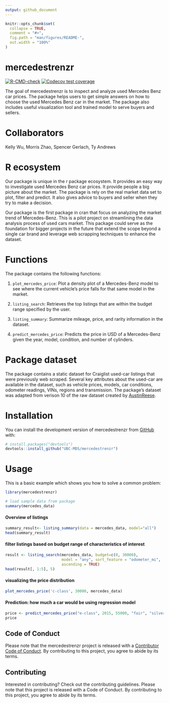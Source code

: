 ```yaml
---
output: github_document
---
```


<!-- README.md is generated from README.Rmd. Please edit that file -->

```r
knitr::opts_chunk$set(
  collapse = TRUE,
  comment = "#>",
  fig.path = "man/figures/README-",
  out.width = "100%"
)
```

# mercedestrenzr

<!-- badges: start -->
[![R-CMD-check](https://github.com/UBC-MDS/mercedestrenzr/actions/workflows/R-CMD-check.yaml/badge.svg)](https://github.com/UBC-MDS/mercedestrenzr/actions/workflows/R-CMD-check.yaml)
[![Codecov test coverage](https://codecov.io/gh/UBC-MDS/mercedestrenzr/branch/main/graph/badge.svg)](https://app.codecov.io/gh/UBC-MDS/mercedestrenzr?branch=main)
<!-- badges: end -->

The goal of mercedestrenzr is to inspect and analyze used Mercedes Benz car prices. The package helps users to get simple answers on how to choose the used Mercedes Benz car in the market. The package also includes useful visualization tool and trained model to serve buyers and sellers.

# Collaborators
Kelly Wu, Morris Zhao, Spencer Gerlach, Ty Andrews

# R ecosystem
Our package is unique in the r package ecosystem. It provides an easy way to investigate used Mercedes Benz car prices. It provide people a big picture about the market. The package is rely on the real market data set to plot, filter and predict. It also gives advice to buyers and seller when they try to make a decision.

Our package is the first package in cran that focus on analyzing the market trend of Mercedes-Benz. This is a pilot project on streamlining the data analysis process of used cars market. This package could serve as the foundation for bigger projects in the future that extend the scope beyond a single car brand and leverage web scrapping techniques to enhance the dataset.


# Functions
The package contains the following functions:

1. `plot_mercedes_price`: Plot a density plot of a Mercedes-Benz model to see where the current vehicle's price falls for that same model in the market.

2. `listing_search`: Retrieves the top listings that are within the budget range specified by the user.

3. `listing_summary`: Summarize mileage, price, and rarity information in the dataset.

4. `predict_mercedes_price`: Predicts the price in USD of a Mercedes-Benz given the year, model, condition, and number of cylinders.


# Package dataset
The package contains a static dataset for Craiglist used-car listings that were previously web scraped. Several key attributes about the used-car are available in the dataset, such as vehicle prices, models, car conditions, odometer readings, VINs, regions and transmission. The package's dataset was adapted from verison 10 of the raw dataset created by [AustinReese](https://github.com/AustinReese/UsedVehicleSearch).


# Installation

You can install the development version of mercedestrenzr from [GitHub](https://github.com/) with:

``` r
# install.packages("devtools")
devtools::install_github("UBC-MDS/mercedestrenzr")
```

# Usage

This is a basic example which shows you how to solve a common problem:

```r
library(mercedestrenzr)

# load sample data from package
summary(mercedes_data)
```

#### Overview of listings
```r
summary_result<- listing_summary(data = mercedes_data, model="all")
head(summary_result)
```

#### filter listings based on budget range of characteristics of interest
```r
result <- listing_search(mercedes_data, budget=c(0, 30000), 
                         model = "any", sort_feature = "odometer_mi",
                         ascending = TRUE)
head(result[, 1:5], 5)
```

#### visualizing the price distribution
```r
plot_mercedes_price('c-class', 30000, mercedes_data)

```


#### Prediction: how much a car would be using regression model 
```r
price <- predict_mercedes_price("e-class", 2015, 55000, "fair", "silver")
price
```

## Code of Conduct
  
  Please note that the mercedestrenzr project is released with a [Contributor Code of Conduct](https://contributor-covenant.org/version/2/1/CODE_OF_CONDUCT.html). By contributing to this project, you agree to abide by its terms.
  
  
## Contributing
Interested in contributing? Check out the contributing guidelines. Please note that this project is released with a Code of Conduct. By contributing to this project, you agree to abide by its terms.

